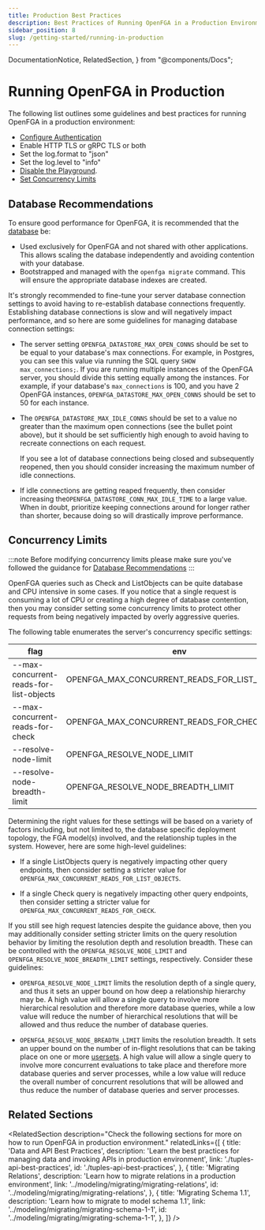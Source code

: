 ```yaml
---
title: Production Best Practices
description: Best Practices of Running OpenFGA in a Production Environment
sidebar_position: 8
slug: /getting-started/running-in-production
---
```


  DocumentationNotice,
  RelatedSection,
} from "@components/Docs";

# Running OpenFGA in Production

<DocumentationNotice />

The following list outlines some guidelines and best practices for running OpenFGA in a production environment:

- [Configure Authentication](./setup-openfga/docker-setup.mdx#configuring-authentication)
- Enable HTTP TLS or gRPC TLS or both
- Set the log.format to "json"
- Set the log.level to "info"
- [Disable the Playground](./setup-openfga/docker-setup.mdx#playground).
- [Set Concurrency Limits](#concurrency-limits)

## Database Recommendations

To ensure good performance for OpenFGA, it is recommended that the [database](./setup-openfga/docker-setup.mdx#configuring-data-storage) be:
- Used exclusively for OpenFGA and not shared with other applications. This allows scaling the database independently and avoiding contention with your database.
- Bootstrapped and managed with the `openfga migrate` command. This will ensure the appropriate database indexes are created.

It's strongly recommended to fine-tune your server database connection settings to avoid having to re-establish database connections frequently. Establishing database connections is slow and will negatively impact performance, and so here are some guidelines for managing database connection settings:

- The server setting `OPENFGA_DATASTORE_MAX_OPEN_CONNS` should be set to be equal to your database's max connections. For example, in Postgres, you can see this value via running the SQL query `SHOW max_connections;`. If you are running multiple instances of the OpenFGA server, you should divide this setting equally among the instances. For example, if your database's `max_connections` is 100, and you have 2 OpenFGA instances, `OPENFGA_DATASTORE_MAX_OPEN_CONNS` should be set to 50 for each instance.

- The `OPENFGA_DATASTORE_MAX_IDLE_CONNS` should be set to a value no greater than the maximum open connections (see the bullet point above), but it should be set sufficiently high enough to avoid having to recreate connections on each request.

  If you see a lot of database connections being closed and subsequently reopened, then you should consider increasing the maximum number of idle connections.

- If idle connections are getting reaped frequently, then consider increasing the`OPENFGA_DATASTORE_CONN_MAX_IDLE_TIME` to a large value. When in doubt, prioritize keeping connections around for longer rather than shorter, because doing so will drastically improve performance.

## Concurrency Limits
:::note
Before modifying concurrency limits please make sure you've followed the guidance for [Database Recommendations](./#database-recommendations)
:::

OpenFGA queries such as Check and ListObjects can be quite database and CPU intensive in some cases. If you notice that a single request is consuming a lot of CPU or creating a high degree of database contention, then you may consider setting some concurrency limits to protect other requests from being negatively impacted by overly aggressive queries. 

The following table enumerates the server's concurrency specific settings:

| flag                                    | env                                           | config                           |
|-----------------------------------------|-----------------------------------------------|----------------------------------|
| --max-concurrent-reads-for-list-objects | OPENFGA_MAX_CONCURRENT_READS_FOR_LIST_OBJECTS | maxConcurrentReadsForListObjects |
| --max-concurrent-reads-for-check        | OPENFGA_MAX_CONCURRENT_READS_FOR_CHECK        | maxConcurrentReadsForCheck       |
| --resolve-node-limit                    | OPENFGA_RESOLVE_NODE_LIMIT                    | resolveNodeLimit                 |
| --resolve-node-breadth-limit            | OPENFGA_RESOLVE_NODE_BREADTH_LIMIT            | resolveNodeBreadthLimit          |


Determining the right values for these settings will be based on a variety of factors including, but not limited to, the database specific deployment topology, the FGA model(s) involved, and the relationship tuples in the system. However, here are some high-level guidelines:

* If a single ListObjects query is negatively impacting other query endpoints, then consider setting a stricter value for `OPENFGA_MAX_CONCURRENT_READS_FOR_LIST_OBJECTS`.

* If a single Check query is negatively impacting other query endpoints, then consider setting a stricter value for `OPENFGA_MAX_CONCURRENT_READS_FOR_CHECK`.

If you still see high request latencies despite the guidance above, then you may additionally consider setting stricter limits on the query resolution behavior by limiting the resolution depth and resolution breadth. These can be controlled with the `OPENFGA_RESOLVE_NODE_LIMIT` and `OPENFGA_RESOLVE_NODE_BREADTH_LIMIT` settings, respectively. Consider these guidelines:

* `OPENFGA_RESOLVE_NODE_LIMIT` limits the resolution depth of a single query, and thus it sets an upper bound on how deep a relationship hierarchy may be. A high value will allow a single query to involve more hierarchical resolution and therefore more database queries, while a low value will reduce the number of hierarchical resolutions that will be allowed and thus reduce the number of database queries.

* `OPENFGA_RESOLVE_NODE_BREADTH_LIMIT` limits the resolution breadth. It sets an upper bound on the number of in-flight resolutions that can be taking place on one or more [usersets](../concepts#what-is-a-user). A high value will allow a single query to involve more concurrent evaluations to take place and therefore more database queries and server processes, while a low value will reduce the overall number of concurrent resolutions that will be allowed and thus reduce the number of database queries and server processes.

## Related Sections

<RelatedSection
  description="Check the following sections for more on how to run OpenFGA in production environment."
  relatedLinks={[
    {
      title: 'Data and API Best Practices',
      description: 'Learn the best practices for managing data and invoking APIs in production environment',
      link: './tuples-api-best-practices',
      id: './tuples-api-best-practices',
    },
    {
      title: 'Migrating Relations',
      description: 'Learn how to migrate relations in a production environment',
      link: '../modeling/migrating/migrating-relations',
      id: '../modeling/migrating/migrating-relations',
    },
    {
      title: 'Migrating Schema 1.1',
      description: 'Learn how to migrate to model schema 1.1',
      link: '../modeling/migrating/migrating-schema-1-1',
      id: '../modeling/migrating/migrating-schema-1-1',
    },
  ]}
/>
